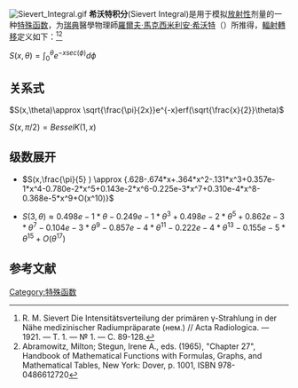 {{noteTA
|1=zh-tw:西弗;zh-hk:希沃特;zh-cn:希沃特;
|2=zh-tw:羅爾夫·馬克西米連·西弗;zh-hk:羅爾夫·馬克西米利安·希沃特;
}}
[[File:Sievert_Integral.gif|thumb]]
'''希沃特积分'''(Sievert Integral)是用于模拟[[放射性|放射性]]剂量的一种[[特殊函数|特殊函数]]，为[[瑞典|瑞典]]醫學物理師[[羅爾夫·馬克西米利安·希沃特|羅爾夫·馬克西米利安·希沃特]]（{{lang-sv|Rolf Maximilian Sievert}}）所推得，[[輻射轉移|輻射轉移]]定义如下：<ref> R. M. Sievert Die Intensitätsverteilung der primären γ-Strahlung in der Nähe medizinischer Radiumpräparate (нем.) // Acta Radiologica. — 1921. — Т. 1. — № 1. — С. 89-128.</ref><ref>Abramowitz, Milton; Stegun, Irene A., eds. (1965), "Chapter 27", Handbook of Mathematical Functions with Formulas, Graphs, and Mathematical Tables, New York: Dover, p. 1001, ISBN 978-0486612720</ref>

<math>S(x,\theta)=\int_{0}^{\theta}e^{-xsec(\phi)}d\phi</math>

==关系式==
<math>S(x,\theta)\approx  \sqrt{\frac{\pi}{2x}}e^{-x}erf(\sqrt{\frac{x}{2}}\theta)</math>

<math>S(x,\pi/2)=BesselK(1,x)</math>
==级数展开==
*<math>S(x,\frac{\pi}{5}  ) \approx {.628-.674*x+.364*x^2-.131*x^3+0.357e-1*x^4-0.780e-2*x^5+0.143e-2*x^6-0.225e-3*x^7+0.310e-4*x^8-0.368e-5*x^9+O(x^10)}</math>

*<math>S( 3,  \theta) \approx {0.498e-1*\theta-0.249e-1*\theta^3+0.498e-2*\theta^5+0.862e-3*\theta^7-0.104e-3*\theta^9-0.857e-4*\theta^11-0.222e-4*\theta^13-0.155e-5*\theta^15+O(\theta^17)}</math>

==参考文献==
<references/>

[[Category:特殊函数|Category:特殊函数]]